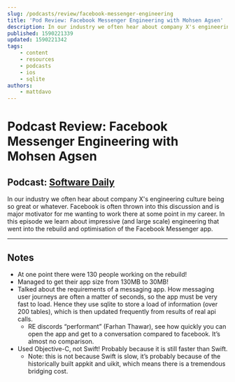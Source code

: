 ```yaml
---
slug: /podcasts/review/facebook-messenger-engineering
title: 'Pod Review: Facebook Messenger Engineering with Mohsen Agsen'
description: In our industry we often hear about company X's engineering culture being so great or whatever. Facebook is often thrown into this discussion and is major motivator for me wanting to work there at some point in my career. In this episode we learn about impressive (and large scale) engineering that went into the rebuild and optimisation of the Facebook Messenger app.
published: 1590221339
updated: 1590221342
tags:
    - content
    - resources
    - podcasts
    - ios
    - sqlite
authors:
    - mattdavo
---
```


# Podcast Review: Facebook Messenger Engineering with Mohsen Agsen

## Podcast: [Software Daily](https://www.softwaredaily.com/post/5e830b546ac58c000ccf31dc/Facebook-Messenger-Engineering-with-Mohsen-Agsen)

In our industry we often hear about company X's engineering culture being so great or whatever. Facebook is often thrown into this discussion and is major motivator for me wanting to work there at some point in my career. In this episode we learn about impressive (and large scale) engineering that went into the rebuild and optimisation of the Facebook Messenger app.

---

## Notes

-   At one point there were 130 people working on the rebuild!
-   Managed to get their app size from 130MB to 30MB!
-   Talked about the requirements of a messaging app. How messaging user journeys are often a matter of seconds, so the app must be very fast to load. Hence they use sqlite to store a load of information (over 200 tables), which is then updated frequently from results of real api calls.
    -   RE discords “performant” (Farhan Thawar), see how quickly you can open the app and get to a conversation compared to facebook. It’s almost no comparison.
-   Used Objective-C, not Swift! Probably because it is still faster than Swift.
    -   Note: this is not because Swift is slow, it’s probably because of the historically built appkit and uikit, which means there is a tremendous bridging cost.
